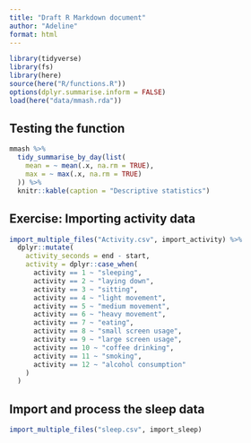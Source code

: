 ```yaml
---
title: "Draft R Markdown document"
author: "Adeline"
format: html
---
```


```r
library(tidyverse)
library(fs)
library(here)
source(here("R/functions.R"))
options(dplyr.summarise.inform = FALSE)
load(here("data/mmash.rda"))
```

## Testing the function

```r
mmash %>%
  tidy_summarise_by_day(list(
    mean = ~ mean(.x, na.rm = TRUE),
    max = ~ max(.x, na.rm = TRUE)
  )) %>%
  knitr::kable(caption = "Descriptive statistics")
```

## Exercise: Importing activity data

```r
import_multiple_files("Activity.csv", import_activity) %>%
  dplyr::mutate(
    activity_seconds = end - start,
    activity = dplyr::case_when(
      activity == 1 ~ "sleeping",
      activity == 2 ~ "laying down",
      activity == 3 ~ "sitting",
      activity == 4 ~ "light movement",
      activity == 5 ~ "medium movement",
      activity == 6 ~ "heavy movement",
      activity == 7 ~ "eating",
      activity == 8 ~ "small screen usage",
      activity == 9 ~ "large screen usage",
      activity == 10 ~ "coffee drinking",
      activity == 11 ~ "smoking",
      activity == 12 ~ "alcohol consumption"
    )
  )
```

## Import and process the sleep data

```r
import_multiple_files("sleep.csv", import_sleep)
```
